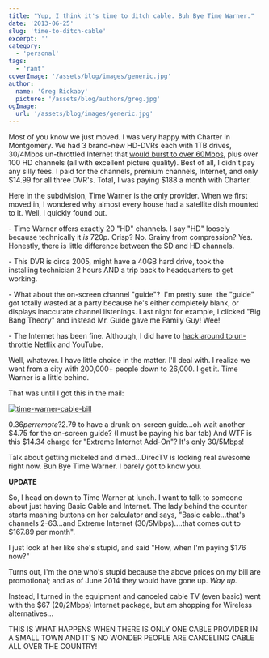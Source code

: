 ```yaml
---
title: "Yup, I think it's time to ditch cable. Buh Bye Time Warner."
date: '2013-06-25'
slug: 'time-to-ditch-cable'
excerpt: ''
category:
  - 'personal'
tags:
  - 'rant'
coverImage: '/assets/blog/images/generic.jpg'
author:
  name: 'Greg Rickaby'
  picture: '/assets/blog/authors/greg.jpg'
ogImage:
  url: '/assets/blog/images/generic.jpg'
---
```


Most of you know we just moved. I was very happy with Charter in Montgomery. We had 3 brand-new HD-DVRs each with 1TB drives, 30/4Mbps un-throttled Internet that [would burst to over 60Mbps](http://www.speedtest.net/result/2724151093.png), plus over 100 HD channels (all with excellent picture quality). Best of all, I didn't pay any silly fees. I paid for the channels, premium channels, Internet, and only $14.99 for all three DVR's. Total, I was paying $188 a month with Charter.

Here in the subdivision, Time Warner is the only provider. When we first moved in, I wondered why almost every house had a satellite dish mounted to it. Well, I quickly found out.

\- Time Warner offers exactly 20 "HD" channels. I say "HD" loosely because technically it *is* 720p. Crisp? No. Grainy from compression? Yes. Honestly, there is little difference between the SD and HD channels.

\- This DVR is circa 2005, might have a 40GB hard drive, took the installing technician 2 hours AND a trip back to headquarters to get working.

\- What about the on-screen channel "guide"?  I'm pretty sure  the "guide" got totally wasted at a party because he's either completely blank, or displays inaccurate channel listenings. Last night for example, I clicked "Big Bang Theory" and instead Mr. Guide gave me Family Guy! Wee!

\- The Internet has been fine. Although, I did have to [hack around to un-throttle](http://www.reddit.com/r/DotA2/comments/196239/block_time_warner_cable_stream_throttling/) Netflix and YouTube.

Well, whatever. I have little choice in the matter. I'll deal with. I realize we went from a city with 200,000+ people down to 26,000. I get it. Time Warner is a little behind.

That was until I got this in the mail:

[![time-warner-cable-bill](/blog/images/time-warner-cable-bill.jpg)](https://gregrickaby.com/wp-content/uploads/2013/06/time-warner-cable-bill.jpg)

$0.36 per remote? $2.79 to have a drunk on-screen guide...oh wait another $4.75 for the on-screen guide? (I must be paying his bar tab) And WTF is this $14.34 charge for "Extreme Internet Add-On"? It's only 30/5Mbps!

Talk about getting nickeled and dimed...DirecTV is looking real awesome right now. Buh Bye Time Warner. I barely got to know you.

**UPDATE**

So, I head on down to Time Warner at lunch. I want to talk to someone about just having Basic Cable and Internet. The lady behind the counter starts mashing buttons on her calculator and says, "Basic cable...that's channels 2-63...and Extreme Internet (30/5Mbps)....that comes out to $167.89 per month".

I just look at her like she's stupid, and said "How, when I'm paying $176 now?"

Turns out, I'm the one who's stupid because the above prices on my bill are promotional; and as of June 2014 they would have gone up. _Way up._

Instead, I turned in the equipment and canceled cable TV (even basic) went with the $67 (20/2Mbps) Internet package, but am shopping for Wireless alternatives...

THIS IS WHAT HAPPENS WHEN THERE IS ONLY ONE CABLE PROVIDER IN A SMALL TOWN AND IT'S NO WONDER PEOPLE ARE CANCELING CABLE ALL OVER THE COUNTRY!
